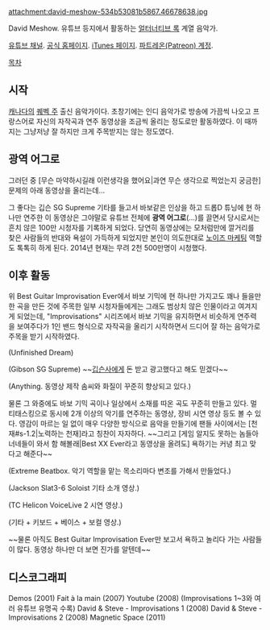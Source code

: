 attachment:david-meshow-534b53081b5867.46678638.jpg

David Meshow.
유튜브 등지에서 활동하는 [[얼터너티브 록]] 계열 음악가.

[https://www.youtube.com/user/DavidMeShow 유튜브 채널].
[http://www.davidmeshow.com/david-meshow 공식 홈페이지].
[https://itunes.apple.com/us/artist/david-meshow/id308252063 iTunes 페이지].
[http://www.patreon.com/DavidMeShow 파트레온(Patreon) 계정].

[[목차]]

== 시작 ==
[[캐나다]]의 [[퀘벡 주]] 출신 음악가이다. 초창기에는 인디 음악가로 방송에 가끔씩 나오고 프랑스어로 자신의 자작곡과 연주 동영상을 조금씩 올리는 정도로만 활동하였다. 이 때까지는 그냥저냥 잘 하지만 크게 주목받지는 않는 정도였다.

== '''광역 어그로''' ==
그러던 중 [무슨 마약하시길래 이런생각을 했어요|과연 무슨 생각으로 찍었는지 궁금한] 문제의 아래 동영상을 올리는데...

{{{#!html
<iframe width="640" height="360" src="//www.youtube.com/embed/uZM0EGBdHOw?list=UUESMM-JNbPPZhO7yrySdONA" frameborder="0" allowfullscreen></iframe>
}}}

그 좋다는 깁슨 SG Supreme 기타를 들고서 바보같은 인상을 하고 드롭D 튜닝에 현 하나만 연주한 이 동영상은 그야말로 유튜브 전체에 '''광역 어그로'''(...)를 끌면서 당시로서는 흔치 않은 100만 시청자를 기록하게 되었다. 당연히 동영상에는 모처럼만에 깔거리를 찾은 사람들의 반대와 욕설이 가득하게 되었지만 본인이 의도한대로 [[노이즈 마케팅]] 역할도 톡톡히 하게 된다. 2014년 현재는 무려 2천 500만명이 시청했다.

== 이후 활동 ==
위 Best Guitar Improvisation Ever에서 바보 기믹에 현 하나만 가지고도 꽤나 들을만한 곡을 만든 것에 주목한 일부 시청자들에게는 그래도 범상치 않은 인물이라고 여겨지게 되었는데, "Improvisations" 시리즈에서 바보 기믹을 유지하면서 비슷하게 연주력을 보여주다가 1인 밴드 형식으로 자작곡을 올리기 시작하면서 드디어 잘 하는 음악가로 주목을 받기 시작하였다.

{{{#!html
<iframe width="640" height="360" src="//www.youtube.com/embed/ShY50pxA_W4?list=UUESMM-JNbPPZhO7yrySdONA" frameborder="0" allowfullscreen></iframe>
}}}

(Unfinished Dream)

{{{#!html
<iframe width="640" height="360" src="//www.youtube.com/embed/LjPRJoH75MA?list=UUESMM-JNbPPZhO7yrySdONA" frameborder="0" allowfullscreen></iframe>
}}}

(Gibson SG Supreme) ~~[[깁슨]]사에게 돈 받고 광고했다고 해도 믿겠다~~

{{{#!html
<iframe width="640" height="360" src="//www.youtube.com/embed/_aSF9wQ4_dg?list=UUESMM-JNbPPZhO7yrySdONA" frameborder="0" allowfullscreen></iframe>
}}}

(Anything. 동영상 제작 솜씨와 화질이 꾸준히 향상되고 있다.)


물론 그 와중에도 바보 기믹 곡이나 일상에서 소재를 따온 곡도 꾸준히 만들고 있다. 멀티태스킹으로 동시에 2개 이상의 악기를 연주하는 동영상, 장비 시연 영상 등도 볼 수 있다. 영감이 마르는 일 없이 매우 다양한 방식으로 음악을 만들기에 팬들 사이에서는 [천재#s-1.2|노력하는 천재]라고 칭찬이 자자하다. ~~그리고 [게임 알지도 못하는 놈들아 너네들이 와서 함 해볼래|Best XX Ever라고 동영상을 올려도] 욕하기는 커녕 최고 맞다고 해준다~~

{{{#!html
<iframe width="640" height="360" src="//www.youtube.com/embed/gNS8vBq5bWE" frameborder="0" allowfullscreen></iframe>
}}}

(Extreme Beatbox. 악기 역할을 맡는 목소리마다 변조를 가해서 만들었다.)

{{{#!html
<iframe width="640" height="360" src="//www.youtube.com/embed/HmNDe5gb_zc?list=UUESMM-JNbPPZhO7yrySdONA" frameborder="0" allowfullscreen></iframe>
}}}

(Jackson Slat3-6 Soloist 기타 소개 영상.)

{{{#!html
<iframe width="640" height="360" src="//www.youtube.com/embed/Tmt-gkvQEpc?list=UUESMM-JNbPPZhO7yrySdONA" frameborder="0" allowfullscreen></iframe>
}}}

(TC Helicon VoiceLive 2 시연 영상.)

{{{#!html
<iframe width="640" height="360" src="//www.youtube.com/embed/r1i_5fv156M?list=UUESMM-JNbPPZhO7yrySdONA" frameborder="0" allowfullscreen></iframe>
}}}

(기타 + 키보드 + 베이스 + 보컬 영상.)

~~물론 아직도 Best Guitar Improvisation Ever만 보고서 욕하고 놀리다 가는 사람들이 많다. 동영상 하나만 더 보면 진가를 알텐데~~
== 디스코그래피 ==
Demos (2001)
Fait à la main (2007)
Youtube (2008) (Improvisations 1~3와 여러 유튜브 유명곡 수록)
David & Steve - Improvisations 1 (2008) 
David & Steve - Improvisations 2 (2008)
Magnetic Space (2011)
